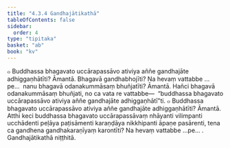 ```yaml
---
title: "4.3.4 Gandhajātikathā"
tableOfContents: false
sidebar:
  order: 4
type: "tipitaka"
basket: "ab"
book: "kv"
---
```



<DynamicBreadcrumb />

<Division number="809" book="kv">

<Paragraph number="2527" book="kv">
๐ Buddhassa bhagavato uccārapassāvo ativiya aññe gandhajāte adhiggaṇhātīti? Āmantā. Bhagavā gandhabhojīti? Na hevaṃ vattabbe …pe…  nanu bhagavā odanakummāsaṃ bhuñjatīti? Āmantā. Hañci bhagavā odanakummāsaṃ bhuñjati, no ca vata re vattabbe—  “buddhassa bhagavato uccārapassāvo ativiya aññe gandhajāte adhiggaṇhātī”ti.
</Paragraph>

<Paragraph number="2528" book="kv">
๐ Buddhassa bhagavato uccārapassāvo ativiya aññe gandhajāte adhiggaṇhātīti? Āmantā. Atthi keci buddhassa bhagavato uccārapassāvaṃ nhāyanti vilimpanti ucchādenti peḷāya paṭisāmenti karaṇḍāya nikkhipanti āpaṇe pasārenti, tena ca gandhena gandhakaraṇīyaṃ karontīti? Na hevaṃ vattabbe …pe… .

</Paragraph>
</Division>

<Paragraph number="2529" type="center" book="kv">
Gandhajātikathā niṭṭhitā.
</Paragraph>